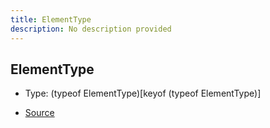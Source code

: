 ```yaml
---
title: ElementType
description: No description provided
---
```


## ElementType

- Type: (typeof ElementType)\[keyof (typeof ElementType)]

- [Source](https://github.com/underctrl-io/commandkit/blob/98b939d6fdf8beaae597b4dc0351a139da52ee8d/packages/commandkit/src/components/common/element.ts#L6)